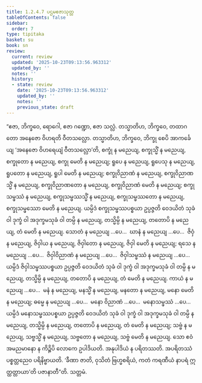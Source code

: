 ```yaml
---
title: 1.2.4.7 ပဌမဧဇာသုတ္တ
tableOfContents: false
sidebar:
  order: 7
type: tipitaka
basket: su
book: sn
review:
  current: review
  updated: '2025-10-23T09:13:56.963312'
  updated_by: ''
  notes: ''
  history:
  - state: review
    date: '2025-10-23T09:13:56.963312'
    updated_by: ''
    notes: ''
    previous_state: draft
---
```



<ReviewStatus review={frontmatter.review} showDetails={true} />

<HypothesisAnnotation frontmatter={frontmatter} />

<DynamicBreadcrumb />

<Division number="90" book="sn" e="ch" v="18" p="294">

<Paragraph number="436" book="sn">
“ဧဇာ, ဘိက္ခဝေ, ရောဂေါ, ဧဇာ ဂဏ္ဍော, ဧဇာ သလ္လံ. တသ္မာတိဟ, ဘိက္ခဝေ, တထာဂတော အနေဇော ဝိဟရတိ ဝီတသလ္လော. တသ္မာတိဟ, ဘိက္ခဝေ, ဘိက္ခု စေပိ အာကင်္ခေယျ ‘အနေဇော ဝိဟရေယျံ ဝီတသလ္လော’တိ, စက္ခုံ န မညေယျ, စက္ခုသ္မိံ န မညေယျ, စက္ခုတော န မညေယျ, စက္ခု မေတိ န မညေယျ; ရူပေ န မညေယျ, ရူပေသု န မညေယျ, ရူပတော န မညေယျ, ရူပါ မေတိ န မညေယျ; စက္ခုဝိညာဏံ န မညေယျ, စက္ခုဝိညာဏသ္မိံ န မညေယျ, စက္ခုဝိညာဏတော န မညေယျ, စက္ခုဝိညာဏံ မေတိ န မညေယျ; စက္ခုသမ္ဖဿံ န မညေယျ, စက္ခုသမ္ဖဿသ္မိံ န မညေယျ, စက္ခုသမ္ဖဿတော န မညေယျ, စက္ခုသမ္ဖဿော မေတိ န မညေယျ. ယမ္ပိဒံ စက္ခုသမ္ဖဿပစ္စယာ ဥပ္ပဇ္ဇတိ ဝေဒယိတံ သုခံ ဝါ ဒုက္ခံ ဝါ အဒုက္ခမသုခံ ဝါ တမ္ပိ န မညေယျ, တသ္မိမ္ပိ န မညေယျ, တတောပိ န မညေယျ, တံ မေတိ န မညေယျ.
</Paragraph>

<Paragraph number="437" book="sn">
သောတံ န မညေယျ …ပေ…  ဃာနံ န မညေယျ …ပေ…  ဇိဝှံ န မညေယျ, ဇိဝှါယ န မညေယျ, ဇိဝှါတော န မညေယျ, ဇိဝှါ မေတိ န မညေယျ; ရသေ န မညေယျ …ပေ…  ဇိဝှါဝိညာဏံ န မညေယျ …ပေ…  ဇိဝှါသမ္ဖဿံ န မညေယျ …ပေ…  ယမ္ပိဒံ ဇိဝှါသမ္ဖဿပစ္စယာ ဥပ္ပဇ္ဇတိ ဝေဒယိတံ သုခံ ဝါ ဒုက္ခံ ဝါ အဒုက္ခမသုခံ ဝါ တမ္ပိ န မညေယျ, တသ္မိမ္ပိ န မညေယျ, တတောပိ န မညေယျ, တံ မေတိ န မညေယျ.
</Paragraph>

<Paragraph number="438" book="sn">
ကာယံ န မညေယျ …ပေ…  မနံ န မညေယျ, မနသ္မိံ န မညေယျ, မနတော န မညေယျ, မနော မေတိ န မညေယျ; ဓမ္မေ န မညေယျ …ပေ…  မနော ဝိညာဏံ …ပေ…  မနောသမ္ဖဿံ …ပေ…  ယမ္ပိဒံ မနောသမ္ဖဿပစ္စယာ ဥပ္ပဇ္ဇတိ ဝေဒယိတံ သုခံ ဝါ ဒုက္ခံ ဝါ အဒုက္ခမသုခံ ဝါ တမ္ပိ န မညေယျ, တသ္မိမ္ပိ န မညေယျ, တတောပိ န မညေယျ, တံ မေတိ န မညေယျ; သဗ္ဗံ န မညေယျ, သဗ္ဗသ္မိံ န မညေယျ, သဗ္ဗတော န မညေယျ, သဗ္ဗံ မေတိ န မညေယျ.
</Paragraph>

<Paragraph number="439" book="sn">
သော ဧဝံ အမညမာနော န ကိဉ္စိပိ လောကေ ဥပါဒိယတိ. အနုပါဒိယံ န ပရိတဿတိ. အပရိတဿံ ပစ္စတ္တညေဝ ပရိနိဗ္ဗာယတိ. ‘ခီဏာ ဇာတိ, ဝုသိတံ ဗြဟ္မစရိယံ, ကတံ ကရဏီယံ နာပရံ ဣတ္ထတ္တာယာ’တိ ပဇာနာတီ”တိ.

</Paragraph>
</Division>

<Paragraph number="440" type="center" book="sn">
သတ္တမံ.
</Paragraph>